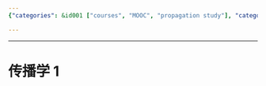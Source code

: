 ```yaml
---
{"categories": &id001 ["courses", "MOOC", "propagation study"], "category": "Propagation Science", "date": "2022-06-03 08:20:34", "description": "This article, titled '传播学 1' in Chinese, is believed to be the first installment of a series on propagation science or theory. It delves into the fundamental principles and concepts governing this field, providing readers with an in-depth understanding of its core foundations.", "tags": *id001, "title": "传播学"}

---
```


------

# 传播学 1


